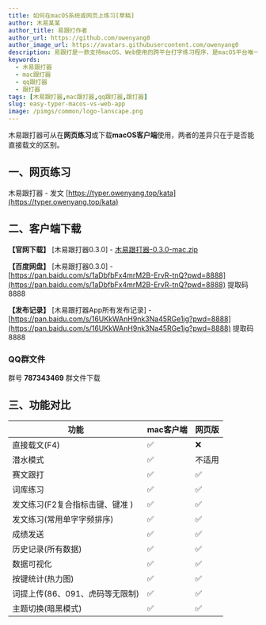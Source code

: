 ```yaml
---
title: 如何在macOS系统或网页上练习[草稿]
author: 木易某某
author_title: 易跟打作者
author_url: https://github.com/owenyang0
author_image_url: https://avatars.githubusercontent.com/owenyang0
description: 易跟打是一款支持macOS、Web使用的跨平台打字练习程序，是macOS平台唯一的、可直接通过QQ群载文的跟打器
keywords:
  - 木易跟打器
  - mac跟打器
  - qq跟打器
  - 跟打器
tags: [木易跟打器,mac跟打器,qq跟打器,跟打器]
slug: easy-typer-macos-vs-web-app
image: /pimgs/common/logo-lanscape.png
---
```


木易跟打器可从在**网页练习**或下载**macOS客户端**使用，两者的差异只在于是否能直接载文的区别。

<!--truncate-->

## 一、网页练习
木易跟打器 - 发文 [https://typer.owenyang.top/kata](https://typer.owenyang.top/kata)

## 二、客户端下载
**【官网下载】** [木易跟打器0.3.0] - [木易跟打器-0.3.0-mac.zip](https://s.owenyang.top/typers/%E6%9C%A8%E6%98%93%E8%B7%9F%E6%89%93%E5%99%A8-0.3.0-mac.zip)

**【百度网盘】** [木易跟打器0.3.0] - [https://pan.baidu.com/s/1aDbfbFx4mrM2B-ErvR-tnQ?pwd=8888](https://pan.baidu.com/s/1aDbfbFx4mrM2B-ErvR-tnQ?pwd=8888) 提取码8888

**【发布记录】** [木易跟打器App所有发布记录] - [https://pan.baidu.com/s/16UKkWAnH9nk3Na45RGe1jg?pwd=8888](https://pan.baidu.com/s/16UKkWAnH9nk3Na45RGe1jg?pwd=8888) 提取码8888

### QQ群文件
群号 **787343469** 群文件下载

## 三、功能对比

| 功能                            | mac客户端 | 网页版 |
|---------------------------------|-----------|--------|
| 直接载文(F4)                    | ✅         | ❌      |
| 潜水模式                        | ✅         | 不适用 |
| 赛文跟打                        | ✅         | ✅      |
| 词库练习                        | ✅         | ✅      |
| 发文练习(F2复合指标击键、键准 ) | ✅         | ✅      |
| 发文练习(常用单字字频排序)      | ✅         | ✅      |
| 成绩发送      | ✅         | ✅      |
| 历史记录(所有数据)              | ✅         | ✅      |
| 数据可视化                      | ✅         | ✅      |
| 按键统计(热力图)                | ✅         | ✅      |
| 词提上传(86、091、虎码等无限制) | ✅         | ✅      |
| 主题切换(暗黑模式)              | ✅         | ✅      |
